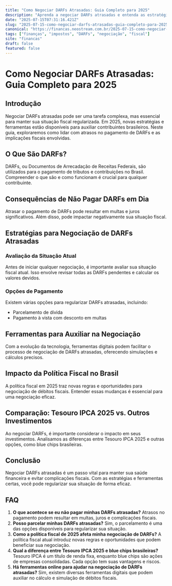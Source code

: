 ```yaml
---
title: "Como Negociar DARFs Atrasadas: Guia Completo para 2025"
description: "Aprenda a negociar DARFs atrasadas e entenda as estratégias fiscais envolvidas. Explore as opções disponíveis no Brasil em 2025."
date: "2025-07-15T07:31:16.421Z"
slug: "2025-07-15-como-negociar-darfs-atrasadas-guia-completo-para-2025"
canonical: "https://financas.neostream.com.br/2025-07-15-como-negociar-darfs-atrasadas-guia-completo-para-2025"
tags: ["finanças", "impostos", "DARFs", "negociação", "fiscal"]
site: "financas"
draft: false
featured: false
---
```


# Como Negociar DARFs Atrasadas: Guia Completo para 2025

## Introdução
Negociar DARFs atrasadas pode ser uma tarefa complexa, mas essencial para manter sua situação fiscal regularizada. Em 2025, novas estratégias e ferramentas estão disponíveis para auxiliar contribuintes brasileiros. Neste guia, exploraremos como lidar com atrasos no pagamento de DARFs e as implicações fiscais envolvidas.

## O Que São DARFs?
DARFs, ou Documentos de Arrecadação de Receitas Federais, são utilizados para o pagamento de tributos e contribuições no Brasil. Compreender o que são e como funcionam é crucial para qualquer contribuinte.

## Consequências de Não Pagar DARFs em Dia
Atrasar o pagamento de DARFs pode resultar em multas e juros significativos. Além disso, pode impactar negativamente sua situação fiscal.

## Estratégias para Negociação de DARFs Atrasadas
### Avaliação da Situação Atual
Antes de iniciar qualquer negociação, é importante avaliar sua situação fiscal atual. Isso envolve revisar todas as DARFs pendentes e calcular os valores devidos.

### Opções de Pagamento
Existem várias opções para regularizar DARFs atrasadas, incluindo:
- Parcelamento de dívida
- Pagamento à vista com desconto em multas

## Ferramentas para Auxiliar na Negociação
Com a evolução da tecnologia, ferramentas digitais podem facilitar o processo de negociação de DARFs atrasadas, oferecendo simulações e cálculos precisos.

## Impacto da Política Fiscal no Brasil
A política fiscal em 2025 traz novas regras e oportunidades para negociação de débitos fiscais. Entender essas mudanças é essencial para uma negociação eficaz.

## Comparação: Tesouro IPCA 2025 vs. Outros Investimentos
Ao negociar DARFs, é importante considerar o impacto em seus investimentos. Analisamos as diferenças entre Tesouro IPCA 2025 e outras opções, como blue chips brasileiras.

## Conclusão
Negociar DARFs atrasadas é um passo vital para manter sua saúde financeira e evitar complicações fiscais. Com as estratégias e ferramentas certas, você pode regularizar sua situação de forma eficaz.

## FAQ
1. **O que acontece se eu não pagar minhas DARFs atrasadas?**
   Atrasos no pagamento podem resultar em multas, juros e complicações fiscais.
2. **Posso parcelar minhas DARFs atrasadas?**
   Sim, o parcelamento é uma das opções disponíveis para regularizar sua situação.
3. **Como a política fiscal de 2025 afeta minha negociação de DARFs?**
   A política fiscal atual introduz novas regras e oportunidades que podem beneficiar sua negociação.
4. **Qual a diferença entre Tesouro IPCA 2025 e blue chips brasileiras?**
   Tesouro IPCA é um título de renda fixa, enquanto blue chips são ações de empresas consolidadas. Cada opção tem suas vantagens e riscos.
5. **Há ferramentas online para ajudar na negociação de DARFs atrasadas?**
   Sim, existem diversas ferramentas digitais que podem auxiliar no cálculo e simulação de débitos fiscais.